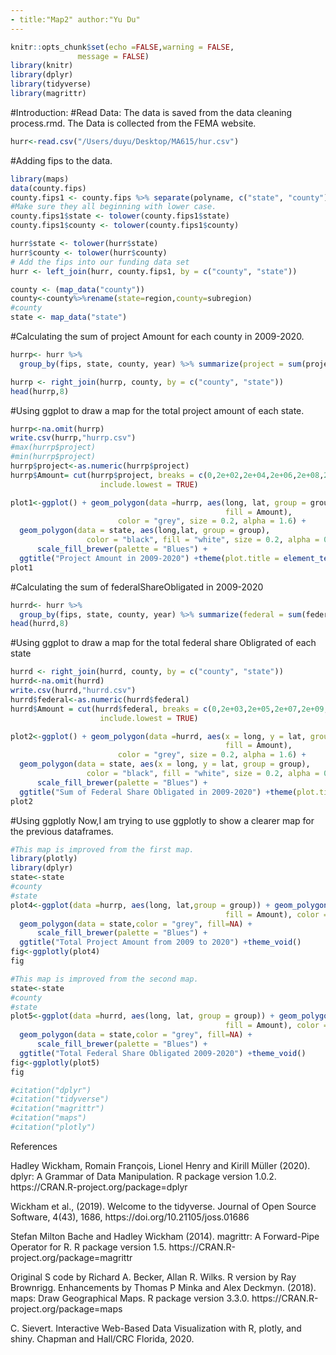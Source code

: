 ```yaml
---
- title:"Map2" author:"Yu Du"
---
```


```r
knitr::opts_chunk$set(echo =FALSE,warning = FALSE,
               message = FALSE)
library(knitr)
library(dplyr)
library(tidyverse)
library(magrittr)
```


#Introduction:
#Read Data: The data is saved from the data cleaning process.rmd.
The Data is collected from the FEMA website.
```r
hurr<-read.csv("/Users/duyu/Desktop/MA615/hur.csv")
```

#Adding fips to the data.
```r
library(maps)
data(county.fips)
county.fips1 <- county.fips %>% separate(polyname, c("state", "county"), sep = ",")
#Make sure they all beginning with lower case.
county.fips1$state <- tolower(county.fips1$state)
county.fips1$county <- tolower(county.fips1$county)

hurr$state <- tolower(hurr$state)
hurr$county <- tolower(hurr$county)
# Add the fips into our funding data set
hurr <- left_join(hurr, county.fips1, by = c("county", "state"))
```

```r
county <- (map_data("county"))
county<-county%>%rename(state=region,county=subregion)
#county
state <- map_data("state")
```

#Calculating the sum of project Amount for each county in 2009-2020.
```r
hurrp<- hurr %>% 
  group_by(fips, state, county, year) %>% summarize(project = sum(projectAmount))

```


```r
hurrp <- right_join(hurrp, county, by = c("county", "state"))
head(hurrp,8)
```

#Using ggplot to draw a map for the total project amount of each state.
```r
hurrp<-na.omit(hurrp)
write.csv(hurrp,"hurrp.csv")
#max(hurrp$project)
#min(hurrp$project)
hurrp$project<-as.numeric(hurrp$project)
hurrp$Amount= cut(hurrp$project, breaks = c(0,2e+02,2e+04,2e+06,2e+08,2e+10),
                    include.lowest = TRUE)

plot1<-ggplot() + geom_polygon(data =hurrp, aes(long, lat, group = group,
                                                fill = Amount), 
                        color = "grey", size = 0.2, alpha = 1.6) + 
  geom_polygon(data = state, aes(long,lat, group = group),
                 color = "black", fill = "white", size = 0.2, alpha = 0.3) +
      scale_fill_brewer(palette = "Blues") +
  ggtitle("Project Amount in 2009-2020") +theme(plot.title = element_text(hjust = 0.5))
plot1
```

#Calculating the sum of federalShareObligated in 2009-2020
```r
hurrd<- hurr %>% 
  group_by(fips, state, county, year) %>% summarize(federal = sum(federalShareObligated))
head(hurrd,8)
```


#Using ggplot to draw a map for the total federal share Obligrated of each state
```r
hurrd <- right_join(hurrd, county, by = c("county", "state"))
hurrd<-na.omit(hurrd)
write.csv(hurrd,"hurrd.csv")
hurrd$federal<-as.numeric(hurrd$federal)
hurrd$Amount = cut(hurrd$federal, breaks = c(0,2e+03,2e+05,2e+07,2e+09,2e+10),
                    include.lowest = TRUE)

plot2<-ggplot() + geom_polygon(data =hurrd, aes(x = long, y = lat, group = group,
                                                fill = Amount), 
                        color = "grey", size = 0.2, alpha = 1.6) + 
  geom_polygon(data = state, aes(x = long, y = lat, group = group),
                 color = "black", fill = "white", size = 0.2, alpha = 0.3) +
      scale_fill_brewer(palette = "Blues") +
  ggtitle("Sum of Federal Share Obligated in 2009-2020") +theme(plot.title = element_text(hjust = 0.5))
plot2
```

#Using ggplotly
Now,I am trying to use ggplotly to show a clearer map for the previous dataframes.
```r
#This map is improved from the first map.
library(plotly)
library(dplyr)
state<-state
#county
#state
plot4<-ggplot(data =hurrp, aes(long, lat,group = group)) + geom_polygon(aes(
                                                fill = Amount), color = alpha("white",1/2), size = 0.05) + 
  geom_polygon(data = state,color = "grey", fill=NA) +
      scale_fill_brewer(palette = "Blues") +
  ggtitle("Total Project Amount from 2009 to 2020") +theme_void()
fig<-ggplotly(plot4)
fig

```


```r
#This map is improved from the second map.
state<-state
#county
#state
plot5<-ggplot(data =hurrd, aes(long, lat, group = group)) + geom_polygon(aes(
                                                fill = Amount), color = alpha("white",1/2), size = 0.05) + 
  geom_polygon(data = state,color = "grey", fill=NA) +
      scale_fill_brewer(palette = "Blues") +
  ggtitle("Total Federal Share Obligated 2009-2020") +theme_void()
fig<-ggplotly(plot5)
fig
```

```r
#citation("dplyr")
#citation("tidyverse")
#citation("magrittr")
#citation("maps")
#citation("plotly")
```

References

Hadley Wickham, Romain François, Lionel Henry and Kirill Müller (2020). dplyr: A Grammar of Data
Manipulation. R package version 1.0.2. https://CRAN.R-project.org/package=dplyr

Wickham et al., (2019). Welcome to the tidyverse. Journal of Open Source Software, 4(43), 1686,
https://doi.org/10.21105/joss.01686


Stefan Milton Bache and Hadley Wickham (2014). magrittr: A Forward-Pipe Operator for R. R package version
1.5. https://CRAN.R-project.org/package=magrittr

Original S code by Richard A. Becker, Allan R. Wilks. R version by Ray Brownrigg. Enhancements by Thomas P
Minka and Alex Deckmyn. (2018). maps: Draw Geographical Maps. R package version 3.3.0.
https://CRAN.R-project.org/package=maps

C. Sievert. Interactive Web-Based Data Visualization with R, plotly, and shiny. Chapman and Hall/CRC
Florida, 2020.

